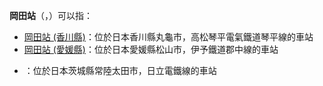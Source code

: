 '''岡田站'''（{{lang|ja|岡田駅}}，{{lang|ja|おかだ}}）可以指：
*[[岡田站_(香川縣)|岡田站 (香川縣)]]：位於日本香川縣丸龜市，高松琴平電氣鐵道琴平線的車站
*[[岡田站_(愛媛縣)|岡田站 (愛媛縣)]]：位於日本愛媛縣松山市，伊予鐵道郡中線的車站
*{{link-ja|常陸岡田站|常陸岡田駅}}：位於日本茨城縣常陸太田市，日立電鐵線的車站

{{Disambig|g岡|Cat=三字車站名消歧義}}